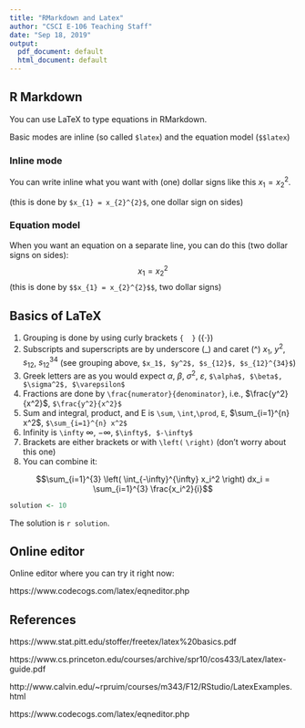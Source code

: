 ```yaml
---
title: "RMarkdown and Latex"
author: "CSCI E-106 Teaching Staff"
date: "Sep 18, 2019"
output:
  pdf_document: default
  html_document: default
---
```


## R Markdown

You can use LaTeX to type equations in RMarkdown. 

Basic modes are inline (so called `$latex`) and the equation model (`$$latex`)

### Inline mode

You can write inline what you want with (one) dollar signs like this $x_1 = x_2^2$.

(this is done by `$x_{1} = x_{2}^{2}$`, one dollar sign on sides)

### Equation model

When you want an equation on a separate line, you can do this (two dollar signs on sides):
$$x_{1} = x_{2}^{2}$$
(this is done by `$$x_{1} = x_{2}^{2}$$`, two dollar signs)

## Basics of LaTeX

1. Grouping is done by using curly brackets `{  }` ($\{ \cdot \}$)
2. Subscripts and superscripts are by underscore (_) and caret (^) $x_1$, $y^2$, $s_{12}$, $s_{12}^{34}$ (see grouping above, `$x_1$, $y^2$, $s_{12}$, $s_{12}^{34}$`)  
4. Greek letters are as you would expect $\alpha$, $\beta$, $\sigma^2$, $\varepsilon$,  `$\alpha$, $\beta$, $\sigma^2$, $\varepsilon$`
3. Fractions are done by `\frac{numerator}{denominator}`, i.e., $\frac{y^2}{x^2}$, `$\frac{y^2}{x^2}$`
4. Sum and integral, product, and E is `\sum`, `\int`,`\prod`, `E`, $\sum_{i=1}^{n} x^2$, `$\sum_{i=1}^{n} x^2$` 
5. Infinity is `\infty` $\infty$, $-\infty$, `$\infty$, $-\infty$`
6. Brackets are either brackets or with `\left(` `\right)` (don't worry about this one)
6. You can combine it: 

$$\sum_{i=1}^{3} \left( \int_{-\infty}^{\infty} x_i^2 \right) dx_i = \sum_{i=1}^{3} \frac{x_i^2}{i}$$ 

```r
solution <- 10
```

The solution is `r solution`.


## Online editor

Online editor where you can try it right now:

https://www.codecogs.com/latex/eqneditor.php


## References

https://www.stat.pitt.edu/stoffer/freetex/latex%20basics.pdf

https://www.cs.princeton.edu/courses/archive/spr10/cos433/Latex/latex-guide.pdf

http://www.calvin.edu/~rpruim/courses/m343/F12/RStudio/LatexExamples.html

https://www.codecogs.com/latex/eqneditor.php
